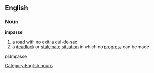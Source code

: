 ==English==
===Noun===
{{wikipedia}}
'''impasse'''
#a [[road]] with no [[exit]]; a [[cul-de-sac]]
#a [[deadlock]] or [[stalemate]] [[situation]] in which no [[progress]] can be made
[[Category:English nouns]]

[[pl:Impasse]]